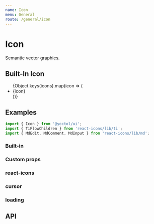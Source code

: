 ```yaml
---
name: Icon
menu: General
route: /general/icon
---
```



# Icon

Semantic vector graphics.

## Built-In Icon

<ul>
  {Object.keys(icons).map(icon => (
    <li>
      {icon}
    </li>
  ))}
</ul>

## Examples

```js
import { Icon } from '@yoctol/ui';
import { TiFlowChildren } from 'react-icons/lib/ti';
import { MdEdit, MdComment, MdInput } from 'react-icons/lib/md';
```

### Built-in

<Playground>
  <Icon mx={2} type="line" />
  <Icon mx={2} type="messenger" />
  <Icon mx={2} type="understood" />
  <Icon mx={2} type="kurator" />
  <Icon mx={2} type="touch" />
  <Icon mx={2} type="analytics" />
  <Icon mx={2} type="tags" />
  <Icon mx={2} type="settings" />
</Playground>


### Custom props

<Playground>
  <Icon mx={2} fill="#00c300" type="line" />
  <Icon mx={2} fill="#0084ff" type="messenger" />
  <Icon mx={2} fill="primaryLight" size={32} type="understood" />
  <Icon mx={2} fill="primaryLight" size={32} type="kurator" />
  <Icon mx={2} fill="primaryLight" size={32} type="touch" />
  <Icon mx={2} fill="primaryLight" size={32} type="analytics" />
  <Icon mx={2} fill="primaryLight" size={32} type="tags" />
  <Icon mx={2} fill="primaryLight" size={32} type="settings" />
  <Icon mx={2} fill="secondary" size={48} type={MdEdit} />
  <Icon mx={2} fill="secondary" size={48} type={MdComment} />
  <Icon mx={2} fill="secondary" size={48} type={MdInput} />
  <Icon mx={2} fill="secondary" size={48} type={TiFlowChildren} />
</Playground>

### react-icons

<Playground>
  <Icon mx={2} type={MdEdit} />
  <Icon mx={2} type={MdComment} />
  <Icon mx={2} type={MdInput} />
  <Icon mx={2} type={TiFlowChildren} />
</Playground>

### cursor

<Playground>
  <Icon mx={2} type={MdEdit} />
  <Icon
    mx={2}
    cursor="pointer"
    type={MdComment}
  />
  <Icon
    mx={2}
    cursor="grab"
    type={MdInput}
  />
  <Icon
    mx={2}
    cursor="help"
    type={TiFlowChildren}
  />
</Playground>

### loading

<Playground>
  <Icon size="40" type="loading" />
</Playground>

## API

<PropsTable of={Icon} />
